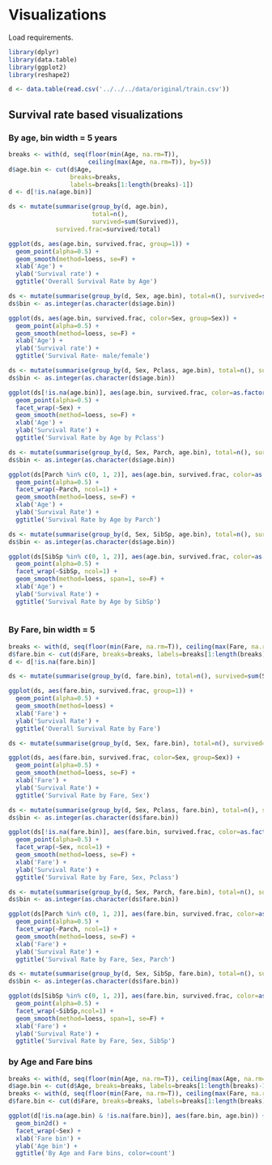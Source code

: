 Visualizations
==============

Load requirements.  
```r
library(dplyr)
library(data.table)
library(ggplot2)
library(reshape2)

d <- data.table(read.csv('../../../data/original/train.csv'))
```

Survival rate based visualizations
----------------------------------

### By age, bin width = 5 years

```r
breaks <- with(d, seq(floor(min(Age, na.rm=T)), 
                      ceiling(max(Age, na.rm=T)), by=5))
d$age.bin <- cut(d$Age, 
                 breaks=breaks, 
                 labels=breaks[1:length(breaks)-1])
d <- d[!is.na(age.bin)]

ds <- mutate(summarise(group_by(d, age.bin), 
                       total=n(), 
                       survived=sum(Survived)),
             survived.frac=survived/total)

ggplot(ds, aes(age.bin, survived.frac, group=1)) +
  geom_point(alpha=0.5) +
  geom_smooth(method=loess, se=F) +
  xlab('Age') +
  ylab('Survival rate') +
  ggtitle('Overall Survival Rate by Age')
```
```r
ds <- mutate(summarise(group_by(d, Sex, age.bin), total=n(), survived=sum(Survived)), survived.frac=survived/total)
ds$bin <- as.integer(as.character(ds$age.bin))

ggplot(ds, aes(age.bin, survived.frac, color=Sex, group=Sex)) +
  geom_point(alpha=0.5) +
  geom_smooth(method=loess, se=F) +
  xlab('Age') +
  ylab('Survival rate') +
  ggtitle('Survival Rate- male/female')
```

```r
ds <- mutate(summarise(group_by(d, Sex, Pclass, age.bin), total=n(), survived=sum(Survived)), survived.frac=survived/total)
ds$bin <- as.integer(as.character(ds$age.bin))

ggplot(ds[!is.na(age.bin)], aes(age.bin, survived.frac, color=as.factor(Pclass), group=Pclass)) +
  geom_point(alpha=0.5) +
  facet_wrap(~Sex) +
  geom_smooth(method=loess, se=F) +
  xlab('Age') +
  ylab('Survival Rate') +
  ggtitle('Survival Rate by Age by Pclass')
```

```r
ds <- mutate(summarise(group_by(d, Sex, Parch, age.bin), total=n(), survived=sum(Survived)), survived.frac=survived/total)
ds$bin <- as.integer(as.character(ds$age.bin))

ggplot(ds[Parch %in% c(0, 1, 2)], aes(age.bin, survived.frac, color=as.factor(Sex), group=Sex)) +
  geom_point(alpha=0.5) +
  facet_wrap(~Parch, ncol=1) +
  geom_smooth(method=loess, se=F) +
  xlab('Age') +
  ylab('Survival Rate') +
  ggtitle('Survival Rate by Age by Parch')
```

```r
ds <- mutate(summarise(group_by(d, Sex, SibSp, age.bin), total=n(), survived=sum(Survived)), survived.frac=survived/total)
ds$bin <- as.integer(as.character(ds$age.bin))

ggplot(ds[SibSp %in% c(0, 1, 2)], aes(age.bin, survived.frac, color=as.factor(Sex), group=Sex)) +
  geom_point(alpha=0.5) +
  facet_wrap(~SibSp, ncol=1) +
  geom_smooth(method=loess, span=1, se=F) +
  xlab('Age') +
  ylab('Survival Rate') +
  ggtitle('Survival Rate by Age by SibSp')
  
```

### By Fare, bin width = 5
```r
breaks <- with(d, seq(floor(min(Fare, na.rm=T)), ceiling(max(Fare, na.rm=T)), by=5))
d$fare.bin <- cut(d$Fare, breaks=breaks, labels=breaks[1:length(breaks)-1])
d <- d[!is.na(fare.bin)]

ds <- mutate(summarise(group_by(d, fare.bin), total=n(), survived=sum(Survived)), survived.frac=survived/total)

ggplot(ds, aes(fare.bin, survived.frac, group=1)) +
  geom_point(alpha=0.5) +
  geom_smooth(method=loess) +
  xlab('Fare') +
  ylab('Survival Rate') +
  ggtitle('Overall Survival Rate by Fare')

```

```r
ds <- mutate(summarise(group_by(d, Sex, fare.bin), total=n(), survived=sum(Survived)), survived.frac=survived/total)

ggplot(ds, aes(fare.bin, survived.frac, color=Sex, group=Sex)) +
  geom_point(alpha=0.5) +
  geom_smooth(method=loess, se=F) +
  xlab('Fare') +
  ylab('Survival Rate') +
  ggtitle('Survival Rate by Fare, Sex')
```

```r
ds <- mutate(summarise(group_by(d, Sex, Pclass, fare.bin), total=n(), survived=sum(Survived)), survived.frac=survived/total)
ds$bin <- as.integer(as.character(ds$fare.bin))

ggplot(ds[!is.na(fare.bin)], aes(fare.bin, survived.frac, color=as.factor(Pclass), group=Pclass)) +
  geom_point(alpha=0.5) +
  facet_wrap(~Sex, ncol=1) +
  geom_smooth(method=loess, se=F) +
  xlab('Fare') +
  ylab('Survival Rate') +
  ggtitle('Survival Rate by Fare, Sex, Pclass')
```

```r
ds <- mutate(summarise(group_by(d, Sex, Parch, fare.bin), total=n(), survived=sum(Survived)), survived.frac=survived/total)
ds$bin <- as.integer(as.character(ds$fare.bin))

ggplot(ds[Parch %in% c(0, 1, 2)], aes(fare.bin, survived.frac, color=as.factor(Sex), group=Sex)) +
  geom_point(alpha=0.5) +
  facet_wrap(~Parch, ncol=1) +
  geom_smooth(method=loess, se=F) +
  xlab('Fare') +
  ylab('Survival Rate') +
  ggtitle('Survival Rate by Fare, Sex, Parch')
```

```r
ds <- mutate(summarise(group_by(d, Sex, SibSp, fare.bin), total=n(), survived=sum(Survived)), survived.frac=survived/total)
ds$bin <- as.integer(as.character(ds$fare.bin))

ggplot(ds[SibSp %in% c(0, 1, 2)], aes(fare.bin, survived.frac, color=as.factor(Sex), group=Sex)) +
  geom_point(alpha=0.5) +
  facet_wrap(~SibSp,ncol=1) +
  geom_smooth(method=loess, span=1, se=F) +
  xlab('Fare') +
  ylab('Survival Rate') +
  ggtitle('Survival Rate by Fare, Sex, SibSp')
```

### by Age and Fare bins
```r
breaks <- with(d, seq(floor(min(Age, na.rm=T)), ceiling(max(Age, na.rm=T)), by=5))
d$age.bin <- cut(d$Age, breaks=breaks, labels=breaks[1:length(breaks)-1])
breaks <- with(d, seq(floor(min(Fare, na.rm=T)), ceiling(max(Fare, na.rm=T)), by=5))
d$fare.bin <- cut(d$Fare, breaks=breaks, labels=breaks[1:length(breaks)-1])

ggplot(d[!is.na(age.bin) & !is.na(fare.bin)], aes(fare.bin, age.bin)) +
  geom_bin2d() +
  facet_wrap(~Sex) +
  xlab('Fare bin') +
  ylab('Age bin') +
  ggtitle('By Age and Fare bins, color=count')
```



